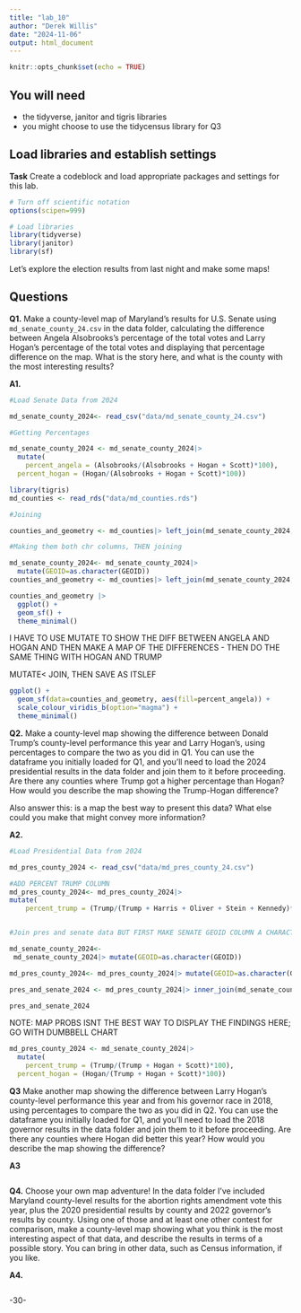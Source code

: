 ```yaml
---
title: "lab_10"
author: "Derek Willis"
date: "2024-11-06"
output: html_document
---
```


```r
knitr::opts_chunk$set(echo = TRUE)
```

## You will need

-   the tidyverse, janitor and tigris libraries
-   you might choose to use the tidycensus library for Q3

## Load libraries and establish settings

**Task** Create a codeblock and load appropriate packages and settings for this lab.

```r
# Turn off scientific notation
options(scipen=999)

# Load libraries
library(tidyverse)
library(janitor)
library(sf)
```

Let's explore the election results from last night and make some maps!

## Questions

**Q1.** Make a county-level map of Maryland's results for U.S. Senate using `md_senate_county_24.csv` in the data folder, calculating the difference between Angela Alsobrooks's percentage of the total votes and Larry Hogan's percentage of the total votes and displaying that percentage difference on the map. What is the story here, and what is the county with the most interesting results?


**A1.**

```r
#Load Senate Data from 2024

md_senate_county_2024<- read_csv("data/md_senate_county_24.csv")

```

```r
#Getting Percentages

md_senate_county_2024 <- md_senate_county_2024|>
  mutate(
    percent_angela = (Alsobrooks/(Alsobrooks + Hogan + Scott)*100),
  percent_hogan = (Hogan/(Alsobrooks + Hogan + Scott)*100))
```
```r
library(tigris)
md_counties <- read_rds("data/md_counties.rds")

#Joining

counties_and_geometry <- md_counties|> left_join(md_senate_county_2024, join_by(GEOID)) 
```
```r
#Making them both chr columns, THEN joining

md_senate_county_2024<- md_senate_county_2024|> 
  mutate(GEOID=as.character(GEOID))
counties_and_geometry <- md_counties|> left_join(md_senate_county_2024, join_by(GEOID))
```
```r
counties_and_geometry |>
  ggplot() +
  geom_sf() +
  theme_minimal()
```
I HAVE TO USE MUTATE TO SHOW THE DIFF BETWEEN ANGELA AND HOGAN AND THEN MAKE A MAP OF THE DIFFERENCES - THEN DO THE SAME THING WITH HOGAN AND TRUMP

MUTATE< JOIN, THEN SAVE AS ITSLEF
```r
ggplot() +
  geom_sf(data=counties_and_geometry, aes(fill=percent_angela)) +
  scale_colour_viridis_b(option="magma") +
  theme_minimal()
```

**Q2.** Make a county-level map showing the difference between Donald Trump's county-level performance this year and Larry Hogan's, using percentages to compare the two as you did in Q1. You can use the dataframe you initially loaded for Q1, and you'll need to load the 2024 presidential results in the data folder and join them to it before proceeding. Are there any counties where Trump got a higher percentage than Hogan? How would you describe the map showing the Trump-Hogan difference?

Also answer this: is a map the best way to present this data? What else could you make that might convey more information?

**A2.**

```r
#Load Presidential Data from 2024

md_pres_county_2024 <- read_csv("data/md_pres_county_24.csv")

#ADD PERCENT TRUMP COLUMN
md_pres_county_2024<- md_pres_county_2024|>
mutate(
    percent_trump = (Trump/(Trump + Harris + Oliver + Stein + Kennedy)*100))


#Join pres and senate data BUT FIRST MAKE SENATE GEOID COLUMN A CHARACTER COLUMN

md_senate_county_2024<- 
 md_senate_county_2024|> mutate(GEOID=as.character(GEOID))

md_pres_county_2024<- md_pres_county_2024|> mutate(GEOID=as.character(GEOID))

pres_and_senate_2024 <- md_pres_county_2024|> inner_join(md_senate_county_2024, join_by(GEOID))

pres_and_senate_2024
```
NOTE: MAP PROBS ISNT THE BEST WAY TO DISPLAY THE FINDINGS HERE; GO WITH DUMBBELL CHART
```r
md_pres_county_2024 <- md_senate_county_2024|>
  mutate(
    percent_trump = (Trump/(Trump + Hogan + Scott)*100),
  percent_hogan = (Hogan/(Trump + Hogan + Scott)*100))
```

**Q3** Make another map showing the difference between Larry Hogan's county-level performance this year and from his governor race in 2018, using percentages to compare the two as you did in Q2. You can use the dataframe you initially loaded for Q1, and you'll need to load the 2018 governor results in the data folder and join them to it before proceeding. Are there any counties where Hogan did better this year? How would you describe the map showing the difference?

**A3**

```r
```

**Q4.** Choose your own map adventure! In the data folder I've included Maryland county-level results for the abortion rights amendment vote this year, plus the 2020 presidential results by county and 2022 governor's results by county. Using one of those and at least one other contest for comparison, make a county-level map showing what you think is the most interesting aspect of that data, and describe the results in terms of a possible story. You can bring in other data, such as Census information, if you like.

**A4.**

```r

```

-30-
